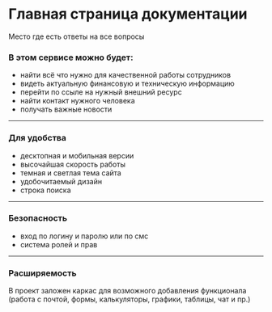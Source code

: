 # Главная страница документации

Место где есть ответы на все вопросы
&nbsp;

### В этом сервисе можно будет:

- найти всё что нужно для качественной работы сотрудников
- видеть актуальную финансовую и техническую информацию
- перейти по ссыле на нужный внешний ресурс
- найти контакт нужного человека
- получать важные новости

---

### Для удобства

- десктопная и мобильная версии
- высочайшая скорость работы
- темная и светлая тема сайта
- удобочитаемый дизайн
- строка поиска


---

### Безопасность

- вход по логину и паролю или по смс
- система ролей и прав

---

### Расширяемость
В проект заложен каркас для возможного добавления функционала (работа с почтой, формы, калькуляторы, графики, таблицы, чат и пр.)